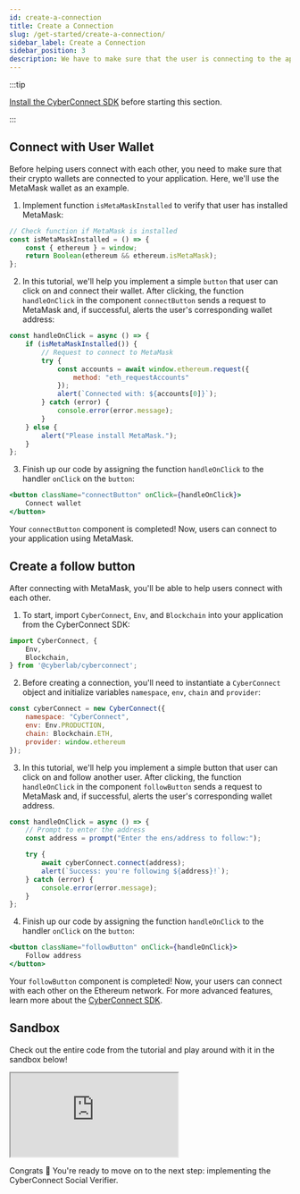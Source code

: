 ```yaml
---
id: create-a-connection
title: Create a Connection
slug: /get-started/create-a-connection/
sidebar_label: Create a Connection
sidebar_position: 3
description: We have to make sure that the user is connecting to the application using a wallet. In our example we will write the logic for the connection to the application using MetaMask, one of the most popular wallets out there.
---
```


:::tip

[Install the CyberConnect SDK](/get-started/quick-setup/) before starting this section.

:::

## Connect with User Wallet

Before helping users connect with each other, you need to make sure that their crypto wallets are connected to your application. Here, we'll use the MetaMask wallet as an example.

1. Implement function `isMetaMaskInstalled` to verify that user has installed MetaMask:

```jsx title="/src/components/ConnectButton.tsx"
// Check function if MetaMask is installed
const isMetaMaskInstalled = () => {
    const { ethereum } = window;
    return Boolean(ethereum && ethereum.isMetaMask);
};
```

2. In this tutorial, we'll help you implement a simple `button` that user can click on and connect their wallet. After clicking, the function `handleOnClick` in the component `connectButton` sends a request to MetaMask and, if successful, alerts the user's corresponding wallet address:

```jsx title="/src/components/ConnectButton.tsx"
const handleOnClick = async () => {
    if (isMetaMaskInstalled()) {
        // Request to connect to MetaMask
        try {
            const accounts = await window.ethereum.request({
                method: "eth_requestAccounts"
            });
            alert(`Connected with: ${accounts[0]}`);
        } catch (error) {
            console.error(error.message);
        }
    } else {
        alert("Please install MetaMask.");
    }
};
```

3. Finish up our code by assigning the function `handleOnClick` to the handler `onClick` on the `button`:

```jsx title="/src/components/ConnectButton.tsx"
<button className="connectButton" onClick={handleOnClick}>
    Connect wallet
</button>
```

Your `connectButton` component is completed! Now, users can connect to your application using MetaMask.


## Create a follow button

After connecting with MetaMask, you'll be able to help users connect with each other.

1. To start, import `CyberConnect`, `Env`, and `Blockchain` into your application from the CyberConnect SDK:

```jsx title="/src/components/FollowButton.tsx"
import CyberConnect, {
    Env,
    Blockchain,
} from '@cyberlab/cyberconnect';
```

2. Before creating a connection, you'll need to instantiate a `CyberConnect` object and initialize variables `namespace`, `env`, `chain` and `provider`:

```jsx title="/src/components/FollowButton.tsx"
const cyberConnect = new CyberConnect({
    namespace: "CyberConnect",
    env: Env.PRODUCTION,
    chain: Blockchain.ETH,
    provider: window.ethereum
});
```

3. In this tutorial, we'll help you implement a simple button that user can click on and follow another user. After clicking, the function `handleOnClick` in the component `followButton` sends a request to MetaMask and, if successful, alerts the user's corresponding wallet address. 

```jsx title="/src/components/FollowButton.tsx"
const handleOnClick = async () => {
    // Prompt to enter the address
    const address = prompt("Enter the ens/address to follow:");

    try {
        await cyberConnect.connect(address);
        alert(`Success: you're following ${address}!`);
    } catch (error) {
        console.error(error.message);
    }
};
```

4. Finish up our code by assigning the function `handleOnClick` to the handler `onClick` on the `button`:

```jsx title="/src/components/FollowButton.tsx"
<button className="followButton" onClick={handleOnClick}>
    Follow address
</button>
```

Your `followButton` component is completed! Now, your users can connect with each other on the Ethereum network. For more advanced features, learn more about the [CyberConnect SDK](/cyberconnect-sdk/connect-with-sdk/).


## Sandbox

Check out the entire code from the tutorial and play around with it in the sandbox below!

<iframe
    src="https://codesandbox.io/embed/create-a-connection-fvecwy?codemirror=1&fontsize=14&hidenavigation=0&theme=dark&runonclick=1&view=split"
    title="create-a-connection"
    allow="accelerometer; ambient-light-sensor; camera; encrypted-media; geolocation; gyroscope; hid; microphone; midi; payment; usb; vr; xr-spatial-tracking"
    sandbox="allow-forms allow-modals allow-popups allow-presentation allow-same-origin allow-scripts"
></iframe>

Congrats 🎉 You're ready to move on to the next step: implementing the CyberConnect Social Verifier.
